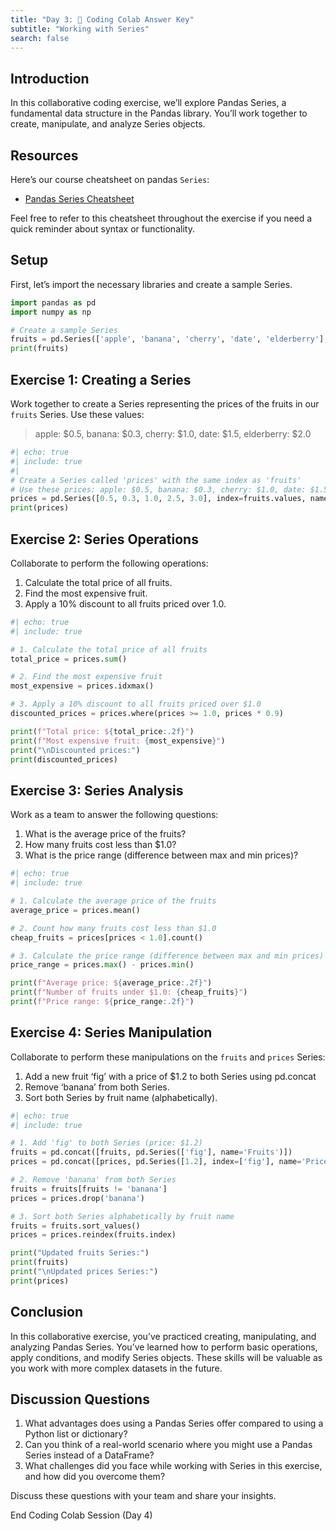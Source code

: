 ```yaml
---
title: "Day 3: 🙌 Coding Colab Answer Key"
subtitle: "Working with Series"
search: false
---
```


## Introduction

In this collaborative coding exercise, we'll explore Pandas Series, a fundamental data structure in the Pandas library. You'll work together to create, manipulate, and analyze Series objects.

## Resources

Here's our course cheatsheet on pandas `Series`:

- [Pandas Series Cheatsheet](../cheatsheets/pandas_series.qmd)

Feel free to refer to this cheatsheet throughout the exercise if you need a quick reminder about syntax or functionality.

## Setup

First, let's import the necessary libraries and create a sample Series.

```python
import pandas as pd
import numpy as np

# Create a sample Series
fruits = pd.Series(['apple', 'banana', 'cherry', 'date', 'elderberry'], name='Fruits')
print(fruits)
```

## Exercise 1: Creating a Series

Work together to create a Series representing the prices of the fruits in our `fruits` Series. Use these values:

> apple: $0.5, banana: $0.3, cherry: $1.0, date: $1.5, elderberry: $2.0


```python
#| echo: true
#| include: true
#| 
# Create a Series called 'prices' with the same index as 'fruits'
# Use these prices: apple: $0.5, banana: $0.3, cherry: $1.0, date: $1.5, elderberry: $2.0
prices = pd.Series([0.5, 0.3, 1.0, 2.5, 3.0], index=fruits.values, name='Prices')
print(prices)
```


## Exercise 2: Series Operations

Collaborate to perform the following operations:

1. Calculate the total price of all fruits.
2. Find the most expensive fruit.
3. Apply a 10% discount to all fruits priced over 1.0.

```python
#| echo: true
#| include: true

# 1. Calculate the total price of all fruits
total_price = prices.sum()

# 2. Find the most expensive fruit
most_expensive = prices.idxmax()

# 3. Apply a 10% discount to all fruits priced over $1.0
discounted_prices = prices.where(prices >= 1.0, prices * 0.9)

print(f"Total price: ${total_price:.2f}")
print(f"Most expensive fruit: {most_expensive}")
print("\nDiscounted prices:")
print(discounted_prices)
```


## Exercise 3: Series Analysis

Work as a team to answer the following questions:

1. What is the average price of the fruits?
2. How many fruits cost less than $1.0?
3. What is the price range (difference between max and min prices)?

```python
#| echo: true
#| include: true

# 1. Calculate the average price of the fruits
average_price = prices.mean()

# 2. Count how many fruits cost less than $1.0
cheap_fruits = prices[prices < 1.0].count()

# 3. Calculate the price range (difference between max and min prices)
price_range = prices.max() - prices.min()

print(f"Average price: ${average_price:.2f}")
print(f"Number of fruits under $1.0: {cheap_fruits}")
print(f"Price range: ${price_range:.2f}")
```

## Exercise 4: Series Manipulation

Collaborate to perform these manipulations on the `fruits` and `prices` Series:

1. Add a new fruit 'fig' with a price of $1.2 to both Series using pd.concat
2. Remove 'banana' from both Series.
3. Sort both Series by fruit name (alphabetically).

```python
#| echo: true
#| include: true

# 1. Add 'fig' to both Series (price: $1.2)
fruits = pd.concat([fruits, pd.Series(['fig'], name='Fruits')])
prices = pd.concat([prices, pd.Series([1.2], index=['fig'], name='Prices')])

# 2. Remove 'banana' from both Series
fruits = fruits[fruits != 'banana']
prices = prices.drop('banana')

# 3. Sort both Series alphabetically by fruit name
fruits = fruits.sort_values()
prices = prices.reindex(fruits.index)

print("Updated fruits Series:")
print(fruits)
print("\nUpdated prices Series:")
print(prices)
```

## Conclusion

In this collaborative exercise, you've practiced creating, manipulating, and analyzing Pandas Series. You've learned how to perform basic operations, apply conditions, and modify Series objects. These skills will be valuable as you work with more complex datasets in the future.

## Discussion Questions

1. What advantages does using a Pandas Series offer compared to using a Python list or dictionary?
2. Can you think of a real-world scenario where you might use a Pandas Series instead of a DataFrame?
3. What challenges did you face while working with Series in this exercise, and how did you overcome them?

Discuss these questions with your team and share your insights.

::: {.center-text .body-text-xl .teal-text}
End Coding Colab Session (Day 4)
:::

